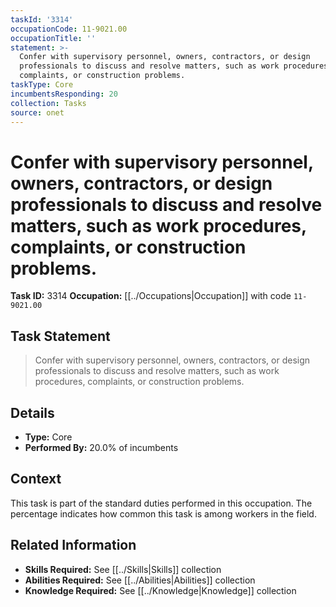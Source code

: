 ```yaml
---
taskId: '3314'
occupationCode: 11-9021.00
occupationTitle: ''
statement: >-
  Confer with supervisory personnel, owners, contractors, or design
  professionals to discuss and resolve matters, such as work procedures,
  complaints, or construction problems.
taskType: Core
incumbentsResponding: 20
collection: Tasks
source: onet
---
```

# Confer with supervisory personnel, owners, contractors, or design professionals to discuss and resolve matters, such as work procedures, complaints, or construction problems.

**Task ID:** 3314
**Occupation:** [[../Occupations|Occupation]] with code `11-9021.00`

## Task Statement

> Confer with supervisory personnel, owners, contractors, or design professionals to discuss and resolve matters, such as work procedures, complaints, or construction problems.

## Details

- **Type:** Core
- **Performed By:** 20.0% of incumbents

## Context

This task is part of the standard duties performed in this occupation. The percentage indicates how common this task is among workers in the field.

## Related Information

- **Skills Required:** See [[../Skills|Skills]] collection
- **Abilities Required:** See [[../Abilities|Abilities]] collection
- **Knowledge Required:** See [[../Knowledge|Knowledge]] collection
